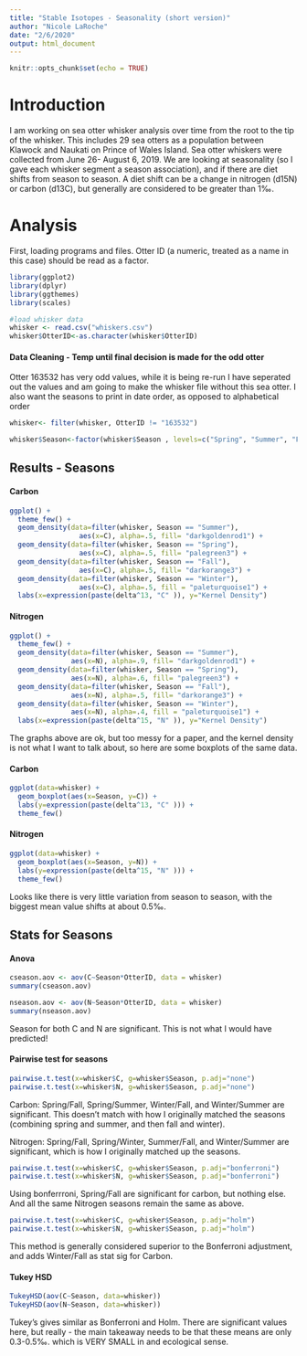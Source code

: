```yaml
---
title: "Stable Isotopes - Seasonality (short version)"
author: "Nicole LaRoche"
date: "2/6/2020"
output: html_document
---
```


```r
knitr::opts_chunk$set(echo = TRUE)
```


# Introduction
I am working on sea otter whisker analysis over time from the root to the tip of the whisker.  This includes 29 sea otters as a population between Klawock and Naukati on Prince of Wales Island. Sea otter whiskers were collected from June 26- August 6, 2019. We are looking at seasonality (so I gave each whisker segment a season association), and if there are diet shifts from season to season. A diet shift can be a change in nitrogen (d15N) or carbon (d13C), but generally are considered to be greater than 1‰. 

# Analysis

First, loading programs and files. Otter ID (a numeric, treated as a name in this case) should be read as a factor.

```r
library(ggplot2)
library(dplyr)
library(ggthemes)
library(scales)

#load whisker data
whisker <- read.csv("whiskers.csv")
whisker$OtterID<-as.character(whisker$OtterID)
```


#### Data Cleaning - Temp until final decision is made for the odd otter

Otter 163532 has very odd values, while it is being re-run I have seperated out the values and am going to make the whisker file without this sea otter. I also want the seasons to print in date order, as opposed to alphabetical order

```r
whisker<- filter(whisker, OtterID != "163532")

whisker$Season<-factor(whisker$Season , levels=c("Spring", "Summer", "Fall", "Winter"))
```


## Results - Seasons

#### Carbon

```r
ggplot() +   
  theme_few() +
  geom_density(data=filter(whisker, Season == "Summer"), 
                 aes(x=C), alpha=.5, fill= "darkgoldenrod1") +
  geom_density(data=filter(whisker, Season == "Spring"), 
                 aes(x=C), alpha=.5, fill= "palegreen3") +
  geom_density(data=filter(whisker, Season == "Fall"), 
                 aes(x=C), alpha=.5, fill= "darkorange3") +
  geom_density(data=filter(whisker, Season == "Winter"), 
                 aes(x=C), alpha=.5, fill = "paleturquoise1") +
  labs(x=expression(paste(delta^13, "C" )), y="Kernel Density") 

```


#### Nitrogen

```r
ggplot() +   
  theme_few() +
  geom_density(data=filter(whisker, Season == "Summer"), 
               aes(x=N), alpha=.9, fill= "darkgoldenrod1") +
  geom_density(data=filter(whisker, Season == "Spring"), 
               aes(x=N), alpha=.6, fill= "palegreen3") +
  geom_density(data=filter(whisker, Season == "Fall"), 
               aes(x=N), alpha=.5, fill= "darkorange3") +
  geom_density(data=filter(whisker, Season == "Winter"), 
               aes(x=N), alpha=.4, fill = "paleturquoise1") +
  labs(x=expression(paste(delta^15, "N" )), y="Kernel Density") 
```



The graphs above are ok, but too messy for a paper, and the kernel density is not what I want to talk about, so here are some boxplots of the same data. 

#### Carbon

```r
ggplot(data=whisker) +
  geom_boxplot(aes(x=Season, y=C)) +
  labs(y=expression(paste(delta^13, "C" ))) +
  theme_few()
```

#### Nitrogen

```r
ggplot(data=whisker) +
  geom_boxplot(aes(x=Season, y=N)) +
  labs(y=expression(paste(delta^15, "N" ))) +
  theme_few()
```

Looks like there is very little variation from season to season, with the biggest mean value shifts at about 0.5‰. 


## Stats for Seasons

#### Anova 
```r
cseason.aov <- aov(C~Season*OtterID, data = whisker)
summary(cseason.aov)

nseason.aov <- aov(N~Season*OtterID, data = whisker)
summary(nseason.aov)
```

Season for both C and N are significant. This is not what I would have predicted!

#### Pairwise test for seasons 
```r
pairwise.t.test(x=whisker$C, g=whisker$Season, p.adj="none")
pairwise.t.test(x=whisker$N, g=whisker$Season, p.adj="none")
```


Carbon: Spring/Fall, Spring/Summer, Winter/Fall, and Winter/Summer are significant. This doesn't match with how I originally matched the seasons (combining spring and summer, and then fall and winter). 

Nitrogen: Spring/Fall, Spring/Winter, Summer/Fall, and Winter/Summer are significant, which is how I originally matched up the seasons. 


```r
pairwise.t.test(x=whisker$C, g=whisker$Season, p.adj="bonferroni")
pairwise.t.test(x=whisker$N, g=whisker$Season, p.adj="bonferroni")
```

Using bonferrroni, Spring/Fall are significant for carbon, but nothing else. And all the same Nitrogen seasons remain the same as above.


```r
pairwise.t.test(x=whisker$C, g=whisker$Season, p.adj="holm")
pairwise.t.test(x=whisker$N, g=whisker$Season, p.adj="holm")
```

This method is generally considered superior to the Bonferroni adjustment, and adds Winter/Fall as stat sig for Carbon.


#### Tukey HSD
```r
TukeyHSD(aov(C~Season, data=whisker))
TukeyHSD(aov(N~Season, data=whisker))
```

Tukey's gives similar as Bonferroni and Holm. There are significant values here, but really - the main takeaway needs to be that these means are only 0.3-0.5‰. which is VERY SMALL in and ecological sense. 


